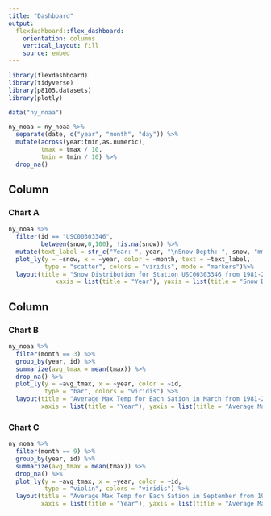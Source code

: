 ```yaml
---
title: "Dashboard"
output: 
  flexdashboard::flex_dashboard:
    orientation: columns
    vertical_layout: fill
    source: embed
---
```


```r
library(flexdashboard)
library(tidyverse)
library(p8105.datasets)
library(plotly)
```


```r
data("ny_noaa")

ny_noaa = ny_noaa %>%
  separate(date, c("year", "month", "day")) %>% 
  mutate(across(year:tmin,as.numeric),
         tmax = tmax / 10,
         tmin = tmin / 10) %>% 
  drop_na()
```

Column {data-width=650}
-----------------------------------------------------------------------

### Chart A

```r
ny_noaa %>%
  filter(id == "USC00303346",
         between(snow,0,100), !is.na(snow)) %>% 
  mutate(text_label = str_c("Year: ", year, "\nSnow Depth: ", snow, "mm")) %>% 
  plot_ly(y = ~snow, x = ~year, color = ~month, text = ~text_label,
          type = "scatter", colors = "viridis", mode = "markers")%>%   
  layout(title = "Snow Distribution for Station USC00303346 from 1981-2010",
             xaxis = list(title = "Year"), yaxis = list(title = "Snow Depth"))
```

Column {data-width=350}
-----------------------------------------------------------------------

### Chart B

```r
ny_noaa %>% 
  filter(month == 3) %>% 
  group_by(year, id) %>% 
  summarize(avg_tmax = mean(tmax)) %>% 
  drop_na() %>% 
  plot_ly(y = ~avg_tmax, x = ~year, color = ~id,
          type = "bar", colors = "viridis") %>%   
  layout(title = "Average Max Temp for Each Sation in March from 1981-2010",
         xaxis = list(title = "Year"), yaxis = list(title = "Average Max Temp"))
```

### Chart C

```r
ny_noaa %>% 
  filter(month == 9) %>% 
  group_by(year, id) %>% 
  summarize(avg_tmax = mean(tmax)) %>% 
  drop_na() %>% 
  plot_ly(y = ~avg_tmax, x = ~year, color = ~id,
          type = "violin", colors = "viridis") %>%   
  layout(title = "Average Max Temp for Each Sation in September from 1981-2010",
         xaxis = list(title = "Year"), yaxis = list(title = "Average Max Temp" ))
```

